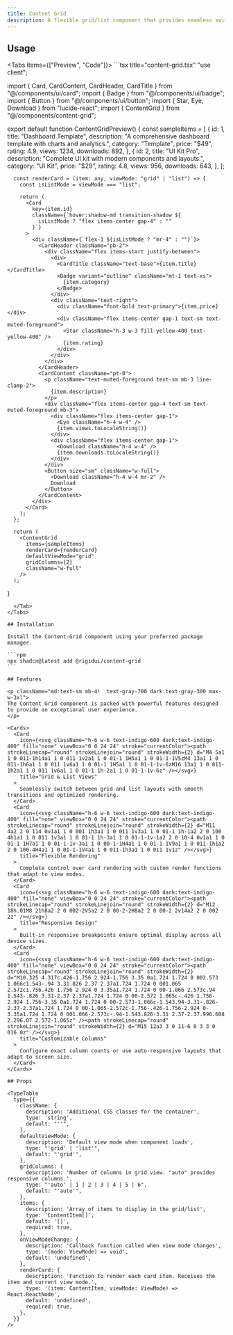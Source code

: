 ```yaml
---
title: Content Grid
description: A flexible grid/list component that provides seamless switching between grid and list layouts with customizable card rendering.
---
```



## Usage

<Tabs items={["Preview", "Code"]}>
  <Tab value="Preview">
    <ContentGridPreview />
  </Tab>
  <Tab value="Code">
    ```tsx title="content-grid.tsx"
"use client";

import { Card, CardContent, CardHeader, CardTitle } from "@/components/ui/card";
import { Badge } from "@/components/ui/badge";
import { Button } from "@/components/ui/button";
import { Star, Eye, Download } from "lucide-react";
import { ContentGrid } from "@/components/content-grid";

export default function ContentGridPreview() {
      const sampleItems = [
        {
          id: 1,
          title: "Dashboard Template",
          description:
            "A comprehensive dashboard template with charts and analytics.",
          category: "Template",
          price: "$49",
          rating: 4.9,
          views: 1234,
          downloads: 892,
        },
        {
          id: 2,
          title: "UI Kit Pro",
          description: "Complete UI kit with modern components and layouts.",
          category: "UI Kit",
          price: "$29",
          rating: 4.8,
          views: 956,
          downloads: 643,
        },
      ];

      const renderCard = (item: any, viewMode: "grid" | "list") => {
        const isListMode = viewMode === "list";

        return (
          <Card
            key={item.id}
            className={`hover:shadow-md transition-shadow ${
              isListMode ? "flex items-center gap-4" : ""
            }`}
          >
            <div className={`flex-1 ${isListMode ? "mr-4" : ""}`}>
              <CardHeader className="pb-2">
                <div className="flex items-start justify-between">
                  <div>
                    <CardTitle className="text-base">{item.title}</CardTitle>
                    <Badge variant="outline" className="mt-1 text-xs">
                      {item.category}
                    </Badge>
                  </div>
                  <div className="text-right">
                    <div className="font-bold text-primary">{item.price}</div>
                    <div className="flex items-center gap-1 text-sm text-muted-foreground">
                      <Star className="h-3 w-3 fill-yellow-400 text-yellow-400" />
                      {item.rating}
                    </div>
                  </div>
                </div>
              </CardHeader>
              <CardContent className="pt-0">
                <p className="text-muted-foreground text-sm mb-3 line-clamp-2">
                  {item.description}
                </p>
                <div className="flex items-center gap-4 text-sm text-muted-foreground mb-3">
                  <div className="flex items-center gap-1">
                    <Eye className="h-4 w-4" />
                    {item.views.toLocaleString()}
                  </div>
                  <div className="flex items-center gap-1">
                    <Download className="h-4 w-4" />
                    {item.downloads.toLocaleString()}
                  </div>
                </div>
                <Button size="sm" className="w-full">
                  <Download className="h-4 w-4 mr-2" />
                  Download
                </Button>
              </CardContent>
            </div>
          </Card>
        );
      };

      return (
        <ContentGrid
          items={sampleItems}
          renderCard={renderCard}
          defaultViewMode="grid"
          gridColumns={2}
          className="w-full"
        />
      );

}

````
  </Tab>
</Tabs>

## Installation

Install the Content-Grid component using your preferred package manager.

```npm
npx shadcn@latest add @rigidui/content-grid
```

## Features

<p className="md:text-sm mb-4!  text-gray-700 dark:text-gray-300 max-w-3xl">
The Content Grid component is packed with powerful features designed to provide an exceptional user experience.
</p>

<Cards>
  <Card
    icon={<svg className="h-6 w-6 text-indigo-600 dark:text-indigo-400" fill="none" viewBox="0 0 24 24" stroke="currentColor"><path strokeLinecap="round" strokeLinejoin="round" strokeWidth={2} d="M4 5a1 1 0 011-1h14a1 1 0 011 1v2a1 1 0 01-1 1H5a1 1 0 01-1-1V5zM4 13a1 1 0 011-1h6a1 1 0 011 1v6a1 1 0 01-1 1H5a1 1 0 01-1-1v-6zM16 13a1 1 0 011-1h2a1 1 0 011 1v6a1 1 0 01-1 1h-2a1 1 0 01-1-1v-6z" /></svg>}
    title="Grid & List Views"
  >
    Seamlessly switch between grid and list layouts with smooth transitions and optimized rendering.
  </Card>
  <Card
    icon={<svg className="h-6 w-6 text-indigo-600 dark:text-indigo-400" fill="none" viewBox="0 0 24 24" stroke="currentColor"><path strokeLinecap="round" strokeLinejoin="round" strokeWidth={2} d="M11 4a2 2 0 114 0v1a1 1 0 001 1h3a1 1 0 011 1v3a1 1 0 01-1 1h-1a2 2 0 100 4h1a1 1 0 011 1v3a1 1 0 01-1 1h-3a1 1 0 01-1-1v-1a2 2 0 10-4 0v1a1 1 0 01-1 1H7a1 1 0 01-1-1v-3a1 1 0 00-1-1H4a1 1 0 01-1-1V9a1 1 0 011-1h1a2 2 0 100-4H4a1 1 0 01-1-1V4a1 1 0 011-1h3a1 1 0 011 1v1z" /></svg>}
    title="Flexible Rendering"
  >
    Complete control over card rendering with custom render functions that adapt to view modes.
  </Card>
  <Card
    icon={<svg className="h-6 w-6 text-indigo-600 dark:text-indigo-400" fill="none" viewBox="0 0 24 24" stroke="currentColor"><path strokeLinecap="round" strokeLinejoin="round" strokeWidth={2} d="M12 18h.01M8 21h8a2 2 0 002-2V5a2 2 0 00-2-2H8a2 2 0 00-2 2v14a2 2 0 002 2z" /></svg>}
    title="Responsive Design"
  >
    Built-in responsive breakpoints ensure optimal display across all device sizes.
  </Card>
  <Card
    icon={<svg className="h-6 w-6 text-indigo-600 dark:text-indigo-400" fill="none" viewBox="0 0 24 24" stroke="currentColor"><path strokeLinecap="round" strokeLinejoin="round" strokeWidth={2} d="M10.325 4.317c.426-1.756 2.924-1.756 3.35 0a1.724 1.724 0 002.573 1.066c1.543-.94 3.31.826 2.37 2.37a1.724 1.724 0 001.065 2.572c1.756.426 1.756 2.924 0 3.35a1.724 1.724 0 00-1.066 2.573c.94 1.543-.826 3.31-2.37 2.37a1.724 1.724 0 00-2.572 1.065c-.426 1.756-2.924 1.756-3.35 0a1.724 1.724 0 00-2.573-1.066c-1.543.94-3.31-.826-2.37-2.37a1.724 1.724 0 00-1.065-2.572c-1.756-.426-1.756-2.924 0-3.35a1.724 1.724 0 001.066-2.573c-.94-1.543.826-3.31 2.37-2.37.996.608 2.296.07 2.572-1.065z" /><path strokeLinecap="round" strokeLinejoin="round" strokeWidth={2} d="M15 12a3 3 0 11-6 0 3 3 0 016 0z" /></svg>}
    title="Customizable Columns"
  >
    Configure exact column counts or use auto-responsive layouts that adapt to screen size.
  </Card>
</Cards>

## Props

<TypeTable
  type={{
    className: {
      description: 'Additional CSS classes for the container',
      type: 'string',
      default: "''",
    },
    defaultViewMode: {
      description: 'Default view mode when component loads',
      type: "'grid' | 'list'",
      default: "'grid'",
    },
    gridColumns: {
      description: 'Number of columns in grid view. "auto" provides responsive columns.',
      type: "'auto' | 1 | 2 | 3 | 4 | 5 | 6",
      default: "'auto'",
    },
    items: {
      description: 'Array of items to display in the grid/list',
      type: 'ContentItem[]',
      default: '[]',
      required: true,
    },
    onViewModeChange: {
      description: 'Callback function called when view mode changes',
      type: '(mode: ViewMode) => void',
      default: 'undefined',
    },
    renderCard: {
      description: 'Function to render each card item. Receives the item and current view mode.',
      type: '(item: ContentItem, viewMode: ViewMode) => React.ReactNode',
      default: 'undefined',
      required: true,
    },
  }}
/>
````
